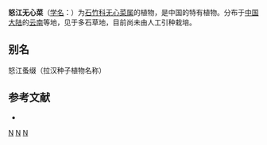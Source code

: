 {{Speciesbox
| taxon = Arenaria(植物) salweenensis
| binomial_authority = W. W. Smith
}}

'''怒江无心菜'''（[[学名|学名]]：{{lang|la|''Arenaria salweenensis''}}）为[[石竹科|石竹科]][[无心菜属|无心菜属]]的植物，是中国的特有植物。分布于[[中国大陆|中国大陆]]的[[云南|云南]]等地，见于多石草地，目前尚未由人工引种栽培。

== 别名 ==
怒江蚤缀（拉汉种子植物名称）

== 参考文献 ==
<div class="references-small">
* {{cite web| url =http://www.bioinfo.cn/db05/KmzwSpecies.php?action=view&id=3673| title =怒江无心菜| work =《中国高等植物数据库全库》| publisher =中国科学院微生物研究所| author =昆明植物研究所| accessdate =2009-02-24| deadurl =yes| archiveurl =https://web.archive.org/web/20160305065502/http://www.bioinfo.cn/db05/KmzwSpecies.php?action=view&id=3673| archivedate =2016-03-05}}
</div>
{{Taxonbar|from=Q11072523}}

[[Category:无心菜属|N]]
[[Category:中国特有植物|N]]
[[Category:云南植物|N]]